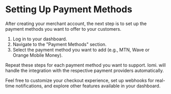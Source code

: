 # Setting Up Payment Methods

After creating your merchant account, the next step is to set up the payment methods you want to offer to your customers.

1. Log in to your dashboard.
2. Navigate to the "Payment Methods" section.
3. Select the payment method you want to add (e.g., MTN, Wave or Orange Mobile Money).

Repeat these steps for each payment method you want to support. lomi. will handle the integration with the respective payment providers automatically.

Feel free to customize your checkout experience, set up webhooks for real-time notifications, and explore other features available in your dashboard.